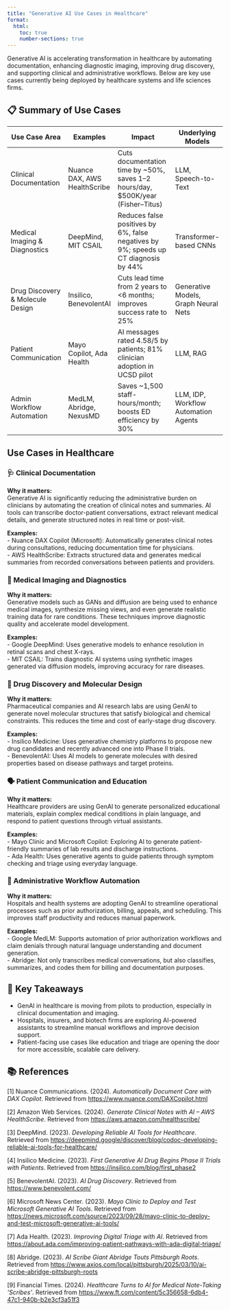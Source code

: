 ```yaml
---
title: "Generative AI Use Cases in Healthcare"
format:
  html:
    toc: true
    number-sections: true
---
```


Generative AI is accelerating transformation in healthcare by automating documentation, enhancing diagnostic imaging, improving drug discovery, and supporting clinical and administrative workflows. Below are key use cases currently being deployed by healthcare systems and life sciences firms.

## 📋 Summary of Use Cases

| Use Case Area                    | Examples                     | Impact                                                                               | Underlying Models                    |
|----------------------------------|------------------------------|--------------------------------------------------------------------------------------|--------------------------------------|
| Clinical Documentation           | Nuance DAX, AWS HealthScribe | Cuts documentation time by ~50%, saves 1–2 hours/day, $500K/year (Fisher–Titus)      | LLM, Speech-to-Text                  |
| Medical Imaging & Diagnostics    | DeepMind, MIT CSAIL          | Reduces false positives by 6%, false negatives by 9%; speeds up CT diagnosis by 44%  | Transformer-based CNNs               |
| Drug Discovery & Molecule Design | Insilico, BenevolentAI       | Cuts lead time from 2 years to <6 months; improves success rate to 25%               | Generative Models, Graph Neural Nets |
| Patient Communication            | Mayo Copilot, Ada Health     | AI messages rated 4.58/5 by patients; 81% clinician adoption in UCSD pilot           | LLM, RAG                             |
| Admin Workflow Automation        | MedLM, Abridge, NexusMD      | Saves ~1,500 staff-hours/month; boosts ED efficiency by 30%                          | LLM, IDP, Workflow Automation Agents |


## Use Cases in Healthcare

### 🩺 Clinical Documentation

::: {.callout appearance="simple" title=""}
**Why it matters:**  
Generative AI is significantly reducing the administrative burden on clinicians by automating the creation of clinical notes and summaries. AI tools can transcribe doctor-patient conversations, extract relevant medical details, and generate structured notes in real time or post-visit.
:::

**Examples:**  
- Nuance DAX Copilot (Microsoft): Automatically generates clinical notes during consultations, reducing documentation time for physicians.  
- AWS HealthScribe: Extracts structured data and generates medical summaries from recorded conversations between patients and providers.

### 🧠 Medical Imaging and Diagnostics

::: {.callout appearance="simple" title=""}
**Why it matters:**  
Generative models such as GANs and diffusion are being used to enhance medical images, synthesize missing views, and even generate realistic training data for rare conditions. These techniques improve diagnostic quality and accelerate model development.
:::

**Examples:**  
- Google DeepMind: Uses generative models to enhance resolution in retinal scans and chest X-rays.  
- MIT CSAIL: Trains diagnostic AI systems using synthetic images generated via diffusion models, improving accuracy for rare diseases.

### 💊 Drug Discovery and Molecular Design

::: {.callout appearance="simple" title=""}
**Why it matters:**  
Pharmaceutical companies and AI research labs are using GenAI to generate novel molecular structures that satisfy biological and chemical constraints. This reduces the time and cost of early-stage drug discovery.
:::

**Examples:**  
- Insilico Medicine: Uses generative chemistry platforms to propose new drug candidates and recently advanced one into Phase II trials.  
- BenevolentAI: Uses AI models to generate molecules with desired properties based on disease pathways and target proteins.

### 🗣️ Patient Communication and Education

::: {.callout appearance="simple" title=""}
**Why it matters:**  
Healthcare providers are using GenAI to generate personalized educational materials, explain complex medical conditions in plain language, and respond to patient questions through virtual assistants.
:::

**Examples:**  
- Mayo Clinic and Microsoft Copilot: Exploring AI to generate patient-friendly summaries of lab results and discharge instructions.  
- Ada Health: Uses generative agents to guide patients through symptom checking and triage using everyday language.

### 🏥 Administrative Workflow Automation

::: {.callout appearance="simple" title=""}
**Why it matters:**  
Hospitals and health systems are adopting GenAI to streamline operational processes such as prior authorization, billing, appeals, and scheduling. This improves staff productivity and reduces manual paperwork.
:::

**Examples:**  
- Google MedLM: Supports automation of prior authorization workflows and claim denials through natural language understanding and document generation.  
- Abridge: Not only transcribes medical conversations, but also classifies, summarizes, and codes them for billing and documentation purposes.

## 🧾 Key Takeaways

- GenAI in healthcare is moving from pilots to production, especially in clinical documentation and imaging.
- Hospitals, insurers, and biotech firms are exploring AI-powered assistants to streamline manual workflows and improve decision support.
- Patient-facing use cases like education and triage are opening the door for more accessible, scalable care delivery.

## 📚 References

[1] Nuance Communications. (2024). *Automatically Document Care with DAX Copilot*. Retrieved from [https://www.nuance.com/DAXCopilot.html](https://www.nuance.com/DAXCopilot.html)

[2] Amazon Web Services. (2024). *Generate Clinical Notes with AI – AWS HealthScribe*. Retrieved from [https://aws.amazon.com/healthscribe/](https://aws.amazon.com/healthscribe/)

[3] DeepMind. (2023). *Developing Reliable AI Tools for Healthcare*. Retrieved from [https://deepmind.google/discover/blog/codoc-developing-reliable-ai-tools-for-healthcare/](https://deepmind.google/discover/blog/codoc-developing-reliable-ai-tools-for-healthcare/)

[4] Insilico Medicine. (2023). *First Generative AI Drug Begins Phase II Trials with Patients*. Retrieved from [https://insilico.com/blog/first_phase2](https://insilico.com/blog/first_phase2)

[5] BenevolentAI. (2023). *AI Drug Discovery*. Retrieved from [https://www.benevolent.com/](https://www.benevolent.com/)

[6] Microsoft News Center. (2023). *Mayo Clinic to Deploy and Test Microsoft Generative AI Tools*. Retrieved from [https://news.microsoft.com/source/2023/09/28/mayo-clinic-to-deploy-and-test-microsoft-generative-ai-tools/](https://news.microsoft.com/source/2023/09/28/mayo-clinic-to-deploy-and-test-microsoft-generative-ai-tools/)

[7] Ada Health. (2023). *Improving Digital Triage with AI*. Retrieved from [https://about.ada.com/improving-patient-pathways-with-ada-digital-triage/](https://about.ada.com/improving-patient-pathways-with-ada-digital-triage/)

[8] Abridge. (2023). *AI Scribe Giant Abridge Touts Pittsburgh Roots*. Retrieved from [https://www.axios.com/local/pittsburgh/2025/03/10/ai-scribe-abridge-pittsburgh-roots](https://www.axios.com/local/pittsburgh/2025/03/10/ai-scribe-abridge-pittsburgh-roots)

[9] Financial Times. (2024). *Healthcare Turns to AI for Medical Note-Taking 'Scribes'*. Retrieved from [https://www.ft.com/content/5c356658-6db4-47c1-940b-b2e3cf3a51f3](https://www.ft.com/content/5c356658-6db4-47c1-940b-b2e3cf3a51f3)

